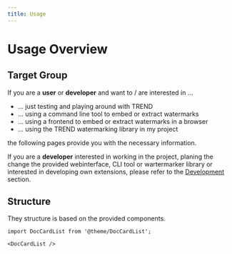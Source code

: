 ```yaml
---
title: Usage
---
```


<!--
 Copyright (c) 2024 Fraunhofer-Gesellschaft zur Förderung der angewandten Forschung e.V.

 This work is licensed under the Fraunhofer License (on the basis of the MIT license)
 that can be found in the LICENSE file.
-->


<PatentHint components={props.components} />

# Usage Overview

## Target Group
If you are a **user** or **developer** and want to / are interested in ...

- ... just testing and playing around with TREND
- ... using a command line tool to embed or extract watermarks
- ... using a frontend to embed or extract watermarks in a browser
- ... using the TREND watermarking library in my project

the following pages provide you with the necessary information.

If you are a **developer** interested in working in the project, planing the change the provided
webinterface, CLI tool or wartermarker library or interested in developing own extensions,
please refer to the [Development](/docs/development) section.

## Structure
They structure is based on the provided components.

```mdx-code-block
import DocCardList from '@theme/DocCardList';

<DocCardList />
```
